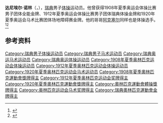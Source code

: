 {{NoteTA|G1=Sports}}
'''达尼埃尔·诺林'''（{{lang-sv|Daniel Norling}}，{{bd|1888年|1月16日|1958年|8月28日}}），[[瑞典|瑞典]]男子[[体操|体操]]运动员。他曾获得1908年夏季奥运会体操比赛男子团体全能金牌、1912年夏季奥运会体操比赛男子团体瑞典体操金牌和1920年夏季奥运会马术比赛团体场地障碍赛金牌。他的哥哥[[阿克塞尔·诺林|阿克塞尔]]同样也是体操选手。<ref>{{Cite web|title=Lars Daniel NORLING|url=https://www.olympic.org/lars-daniel-norling|accessdate=2021-03-21|work=International Olympic Committee}}</ref><ref>{{cite web|url=http://www.sports-reference.com/olympics/athletes/no/daniel-norling-1.html|title=Daniel Norling|work=Sport Reference|accessdate=2021-03-22|archiveurl=https://web.archive.org/web/20161203173753/http://www.sports-reference.com/olympics/athletes/no/daniel-norling-1.html|archivedate=2016-12-03}}</ref>

== 参考资料 ==
{{reflist}}

{{奥林匹克运动会体操比赛男子团体全能冠军|1908}}
{{奥林匹克运动会马术场地障碍比赛团体冠军}}

{{Authority control}}
{{DEFAULTSORT:Norling, Daniel}}
[[Category:瑞典男子体操运动员|Category:瑞典男子体操运动员]]
[[Category:瑞典男子马术运动员|Category:瑞典男子马术运动员]]
[[Category:瑞典奥运马术运动员|Category:瑞典奥运马术运动员]]
[[Category:瑞典奥运体操运动员|Category:瑞典奥运体操运动员]]
[[Category:1908年夏季奥林匹克运动会体操运动员|Category:1908年夏季奥林匹克运动会体操运动员]]
[[Category:1912年夏季奥林匹克运动会体操运动员|Category:1912年夏季奥林匹克运动会体操运动员]]
[[Category:1920年夏季奥林匹克运动会马术运动员|Category:1920年夏季奥林匹克运动会马术运动员]]
[[Category:1908年夏季奧林匹克運動會獎牌得主|Category:1908年夏季奧林匹克運動會獎牌得主]]
[[Category:1912年夏季奥林匹克运动会奖牌得主|Category:1912年夏季奥林匹克运动会奖牌得主]]
[[Category:1920年夏季奧林匹克運動會獎牌得主|Category:1920年夏季奧林匹克運動會獎牌得主]]
[[Category:奧林匹克運動會體操獎牌得主|Category:奧林匹克運動會體操獎牌得主]]
[[Category:奥林匹克运动会马术奖牌得主|Category:奥林匹克运动会马术奖牌得主]]
[[Category:瑞典奧林匹克運動會金牌得主|Category:瑞典奧林匹克運動會金牌得主]]